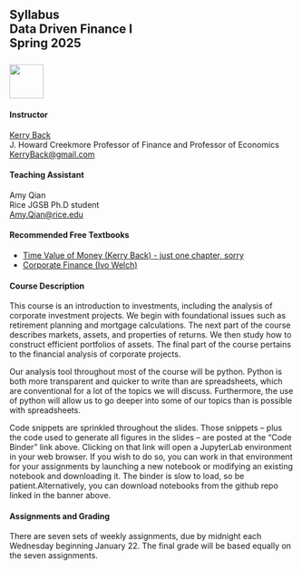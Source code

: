## Syllabus<br>Data Driven Finance I<br>Spring 2025<br><br>![](RiceBusiness-transparent-logo-sm.png){height="60"}


#### Instructor

[Kerry Back](http://kerryback.com)
<br>
J. Howard Creekmore Professor of Finance and Professor of Economics<br>
<a href="mailto:kerryback@gmail.com">KerryBack@gmail.com</a>

#### Teaching Assistant

Amy Qian<br>
Rice JGSB Ph.D student<br>
<a href="mailto:amy.qian@rice.edu">Amy.Qian@rice.edu</a>

#### Recommended Free Textbooks

- [Time Value of Money (Kerry Back) - just one chapter, sorry](https://investments.kerryback.com)
- [Corporate Finance (Ivo Welch)](https://book.ivo-welch.info/read/)

#### Course Description

This course is an introduction to investments, including the analysis of corporate investment projects.  We begin with foundational issues such as retirement planning and mortgage calculations.  The next part of the course describes markets, assets, and properties of returns.  We then study how to construct efficient portfolios of assets.  The final part of the course pertains to the financial analysis of corporate projects.

Our analysis tool throughout most of the course will be python.  Python is both more transparent and quicker to write than are spreadsheets, which are conventional for a lot of the topics we will discuss.   Furthermore, the use of python will allow us to go deeper into some of our topics than is possible with spreadsheets.

Code snippets are sprinkled throughout the slides.  Those snippets -- plus the code used to generate all figures in the slides -- are posted at the "Code Binder" link above.  Clicking on that link will open a JupyterLab environment in your web browser.  If you wish to do so, you can work in that environment for your assignments by launching a new notebook or modifying an existing notebook and downloading it.  The binder is slow to load, so be patient.Alternatively, you can download  notebooks from the github repo linked in the banner above.  

#### Assignments and Grading

There are seven sets of weekly assignments, due by midnight each Wednesday beginning January 22.  The final grade will be based equally on the seven assignments.










